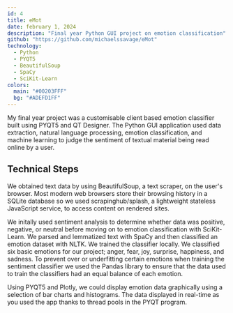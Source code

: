 ---
id: 4
title: eMot
date: february 1, 2024
description: "Final year Python GUI project on emotion classification"
github: "https://github.com/michaelssavage/eMot"
technology:
  - Python
  - PYQT5
  - BeautifulSoup
  - SpaCy
  - SciKit-Learn
colors:
  main: "#00203FFF"
  bg: "#ADEFD1FF"
---

My final year project was a customisable client based emotion classifier built using PYQT5 and QT Designer. The Python GUI application used data extraction, natural language processing, emotion classification, and machine learning to judge the sentiment of textual material being read online by a user.

## Technical Steps

We obtained text data by using BeautifulSoup, a text scraper, on the user's browser. Most modern web browsers store their browsing history in a SQLite database so we used scrapinghub/splash, a lightweight stateless JavaScript service, to access content on rendered sites.

We initally used sentiment analysis to determine whether data was positive, negative, or neutral before moving on to emotion classification with SciKit-Learn. We parsed and lemmatized text with SpaCy and then classified an emotion dataset with NLTK. We trained the classifier locally. We classified six basic emotions for our project; anger, fear, joy, surprise, happiness, and sadness. To prevent over or underfitting certain emotions when training the sentiment classifier we used the Pandas library to ensure that the data used to train the classifiers had an equal balance of each emotion.

Using PYQT5 and Plotly, we could display emotion data graphically using a selection of bar charts and histograms. The data displayed in real-time as you used the app thanks to thread pools in the PYQT program.
